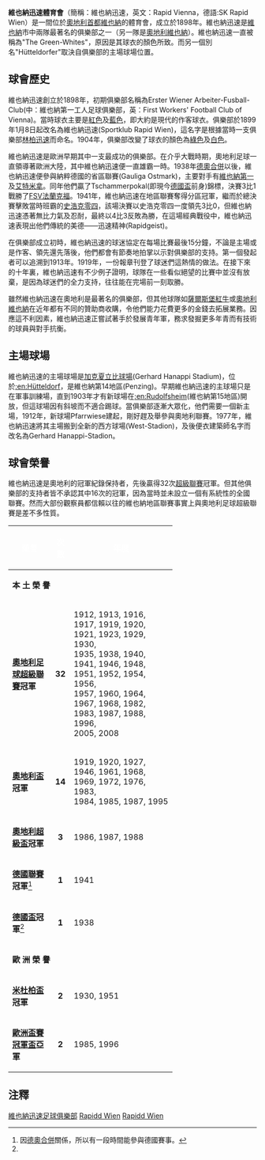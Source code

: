 {{Link style|time=2015-12-12T04:12:15+00:00}}
{{noteTA|G1=Football}}
{{Football club infobox
| image      = [[File:SK_Rapid_Wien_Logo.svg|160px]]
| clubname   = 維也納迅速<br />Rapid Vienna
| fullname   = SK Rapid Wien
| nickname   = The Green-Whites<br>Hütteldorfer
| founded    = 1898年
| ground     = [[安聯球場_(維也納)|安聯球場]]
| city       = [[奧地利|奧地利]][[維也納|維也納]]
| capacity   = 28,345人
| chairman   = Martin Bruckner
| manager    = {{le|戴馬·庫赫鮑埃爾|Dietmar Kühbauer}}
| league     = [[奧地利足球超級聯賽|奧地利足球超級聯賽]]
| season     = 2021–22
| position   = 奧超，第 5 位
| pattern_la1 = _rapidwien1920h
| pattern_b1 = _rapidwien1920h
| pattern_ra1 = _rapidwien1920h
| pattern_sh1 = _adidaswhite
| pattern_so1 = _color_3_stripes_green
| leftarm1 = 009122
| body1 = 009122
| rightarm1 = 009122
| shorts1 = 009122
| socks1 = FFFFFF
| pattern_la2 = _rapidwien2021a
| pattern_b2 = _rapidwien2021a
| pattern_ra2 = _rapidwien2021a
| pattern_sh2 = _rapidwien2021a
| pattern_so2 = _rapidwien2021a
| leftarm2 = 020257
| body2 = 020257
| rightarm2 = 020257
| shorts2 = FF0000
| socks2 = 020257
| pattern_la3 = 
| pattern_b3 = _estro19bgreen
| pattern_ra3 = 
| pattern_sh3 = _adidas_green
| pattern_so3 = _color_3_stripes_green
| leftarm3 = FFFFFF
| body3 = FFFFFF
| rightarm3 = FFFFFF
| shorts3 = FFFFFF
| socks3 = FFFFFF
| pattern_name3 = European home 
}}

'''維也納迅速體育會'''（簡稱：維也納迅速，英文：Rapid Vienna，德語:SK Rapid Wien）是一間位於[[奧地利|奧地利]][[首都|首都]][[維也納|維也納]]的體育會，成立於1898年。維也納迅速是[[維也納|維也納]]市中兩隊最著名的俱樂部之一（另一隊是[[奧地利維也納足球俱樂部|奧地利維也納]]）。維也納迅速一直被稱為"The Green-Whites"，原因是其球衣的顏色所致。而另一個別名"Hütteldorfer"取決自俱樂部的主場球場位置。

== 球會歷史 ==
維也納迅速創立於1898年，初期俱樂部名稱為Erster Wiener Arbeiter-Fusball-Club(中：維也納第一工人足球俱樂部，英：First Workers' Football Club of Vienna)。當時球衣主要是[[紅色|紅色]]及[[藍色|藍色]]，即大約是現代的作客球衣。俱樂部於1899年1月8日起改名為維也納迅速(Sportklub Rapid Wien)，這名字是根據當時一支俱樂部[[:en:SV_Nord_Wedding|林柏迅速]]而命名。1904年，俱樂部改變了球衣的顏色為[[綠色|綠色]]及[[白色|白色]]。

維也納迅速是歐洲早期其中一支最成功的俱樂部。在介乎大戰時期，奧地利足球一直領導著歐洲大陸，其中維也納迅速便一直雄霸一時。1938年[[德奧合併|德奧合併]]以後，維也納迅速便參與納粹德國的省區聯賽(Gauliga Ostmark)，主要對手有[[:en:First_Vienna|維也納第一]]及[[:en:Admira_Vienna|艾特米拿]]。同年他們贏了Tschammerpokal(即現今[[德國盃|德國盃]]前身)錦標，決賽3比1戰勝了[[FSV法蘭克福|FSV法蘭克福]]。1941年，維也納迅速在地區聯賽奪得分區冠軍，繼而於總決賽擊敗當時班霸的[[史浩克零四|史浩克零四]]，該場決賽以史浩克零四一度領先3比0，但維也納迅速憑著無比力氣及忍耐，最終以4比3反敗為勝，在這場經典戰役中，維也納迅速表現出他們傳統的美德——迅速精神(Rapidgeist)。

在俱樂部成立初時，維也納迅速的球迷協定在每場比賽最後15分鐘，不論是主場或是作客、領先還先落後，他們都會有節奏地拍掌以示對俱樂部的支持。第一個發起者可以追溯到1913年。1919年，一份報章刊登了球迷們這熱情的做法。在接下來的十年裏，維也納迅速有不少例子證明，球隊在一些看似絕望的比賽中並沒有放棄，是因為球迷們的全力支持，往往能在完場前一刻取勝。

雖然維也納迅速在奧地利是最著名的俱樂部，但其他球隊如[[薩爾斯堡紅牛|薩爾斯堡紅牛]]或[[奧地利維也納|奧地利維也納]]在近年都有不同的贊助商收購，令他們能力花費更多的金錢去拓展業務。因應這不利因素，維也納迅速正嘗試著手於發展青年軍，務求發掘更多年青而有技術的球員與對手抗衡。

== 主場球場 ==
維也納迅速的主場球場是[[:en:Gerhard_Hanappi_Stadium|加克夏立比球場]](Gerhard Hanappi Stadium)，位於[[:en:Hütteldorf|:en:Hütteldorf]]，是維也納第14地區(Penzing)。早期維也納迅速的主球場只是在軍事訓練場，直到1903年才有新球場在[[:en:Rudolfsheim|:en:Rudolfsheim]](維也納第15地區)開放，但這球場因有斜坡而不適合踢球。當俱樂部逐漸大眾化，他們需要一個新主場，1912年，新球場Pfarrwiese建起，剛好趕及舉參與奧地利聯賽。1977年，維也納迅速將其主場搬到全新的西方球場(West-Stadion)，及後便衣建築師名字而改名為Gerhard Hanappi-Stadion。

== 球會榮譽 ==
維也納迅速是奧地利的冠軍紀錄保持者，先後贏得32次[[奧地利足球超級聯賽|超級聯賽]]冠軍。但其他俱樂部的支持者皆不承認其中16次的冠軍，因為當時並未設立一個有系統性的全國聯賽。然而大部份觀察員都信賴以往的維也納地區聯賽事實上與奧地利足球超級聯賽是差不多性質。

{| width=70% 
|- bgcolor=#0e794b
!width=25%|<font color="white"> '''榮譽'''
!width=10%|<font color="white"> '''次數'''
!!width=60%|<font color="white"> '''年度'''
|-
!colspan=6 bgcolor=#EFEFEF| '''本   土   榮   譽'''
|- bgcolor=#c2f0dc
|'''[[奧地利足球超級聯賽|奧地利足球超級聯賽]]冠軍'''
|align=center|'''32'''
| 1912, 1913, 1916, 1917, 1919, 1920, 1921, 1923, 1929, 1930,<br> 1935, 1938, 1940, 1941, 1946, 1948, 1951, 1952, 1954, 1956,<br> 1957, 1960, 1964, 1967, 1968, 1982, 1983, 1987, 1988, 1996,<br> 2005, 2008 
|- bgcolor=#c2f0dc
|'''[[奧地利盃|奧地利盃]]冠軍'''
|align=center|'''14'''
| 1919, 1920, 1927, 1946, 1961, 1968, 1969, 1972, 1976, 1983,<br> 1984, 1985, 1987, 1995
|- bgcolor=#c2f0dc
|'''[[奧地利超級盃|奧地利超級盃]]冠軍'''
|align=center|'''3'''
| 1986, 1987, 1988 
|- bgcolor=#c2f0dc
|'''[[德國足球冠軍|德國聯賽]]冠軍'''<ref name="ger">因[[德奧合併|德奧合併]]關係，所以有一段時間能參與德國賽事。</ref>
|align=center|'''1'''
| 1941
|- bgcolor=#c2f0dc
|'''[[德國盃|德國盃]]冠軍'''<ref name="ger"/>
|align=center|'''1'''
| 1938
|-
!colspan=6 bgcolor=#EFEFEF| '''歐   洲   榮   譽'''
|- bgcolor=#c2f0dc
|'''[[:en:Mitropa_Cup|米杜柏盃]]冠軍'''
|align=center|'''2'''
| 1930, 1951
|- bgcolor=#c2f0dc
|'''[[歐洲盃賽冠軍盃|歐洲盃賽冠軍盃]]亞軍'''
|align=center|'''2'''
| 1985, 1996
|}

== 注釋 ==
{{reflist|2}}
{{奧地利足球超級聯賽}}

{{Authority control}}
[[Category:維也納迅速足球俱樂部|]]
[[Category:球迷拥有的足球俱乐部|Rapidd Wien]]
[[Category:奧地利足球俱樂部|Rapidd Wien]]
